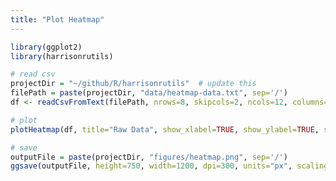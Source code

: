 ```yaml
---
title: "Plot Heatmap"
---
```


```{=html}
<style>
  .content h3 {
    margin-top: -30px !important;
  }
  
  details {
    margin-bottom: 40px;
  }
</style>
```
```r
library(ggplot2)
library(harrisonrutils)

# read csv
projectDir = "~/github/R/harrisonrutils"  # update this
filePath = paste(projectDir, "data/heatmap-data.txt", sep='/')
df <- readCsvFromText(filePath, nrows=8, skipcols=2, ncols=12, columns=seq(1, 12), index=LETTERS[1:8], numeric=TRUE)

# plot
plotHeatmap(df, title="Raw Data", show_xlabel=TRUE, show_ylabel=TRUE, scientific_notation=FALSE, annotations=TRUE)

# save
outputFile = paste(projectDir, "figures/heatmap.png", sep='/')
ggsave(outputFile, height=750, width=1200, dpi=300, units="px", scaling=0.5)
```
